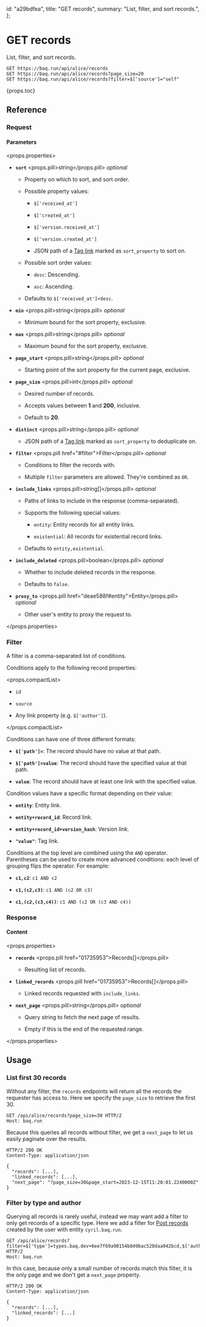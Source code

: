   id: "a29bdfea",
  title: "GET records",
  summary: "List, filter, and sort records.",
};

# GET records

List, filter, and sort records.

```httpcli
GET https://baq.run/api/alice/records
GET https://baq.run/api/alice/records?page_size=20
GET https://baq.run/api/alice/records?filter=$['source']="self"
```

{props.toc}

## Reference

### Request

#### Parameters

<props.properties>

- **`sort`** <props.pill>string</props.pill> _optional_

  - Property on which to sort, and sort order.

  - Possible property values:

    - `$['received_at']`

    - `$['created_at']`

    - `$['version.received_at']`

    - `$['version.created_at']`

    - JSON path of a [Tag link](c64170ca#taglinkschema) marked as `sort_property` to sort on.

  - Possible sort order values:

    - `desc`: Descending.

    - `asc`: Ascending.

  - Defaults to `$['received_at']+desc`.

- **`min`** <props.pill>string</props.pill> _optional_

  - Minimum bound for the sort property, exclusive.

- **`max`** <props.pill>string</props.pill> _optional_

  - Maximum bound for the sort property, exclusive.

- **`page_start`** <props.pill>string</props.pill> _optional_

  - Starting point of the sort property for the current page, exclusive.

- **`page_size`** <props.pill>int</props.pill> _optional_

  - Desired number of records.

  - Accepts values between **1** and **200**, inclusive.

  - Default to **20**.

- **`distinct`** <props.pill>string</props.pill> _optional_

  - JSON path of a [Tag link](c64170ca#taglinkschema) marked as `sort_property` to deduplicate on.

- **`filter`** <props.pill href="#filter">Filter</props.pill> _optional_

  - Conditions to filter the records with.

  - Multiple `filter` parameters are allowed. They're combined as `OR`.

- **`include_links`** <props.pill>string[]</props.pill> _optional_

  - Paths of links to include in the response (comma-separated).

  - Supports the following special values:

    - `entity`: Entity records for all entity links.

    - `existential`: All records for existential record links.

  - Defaults to `entity,existential`.

- **`include_deleted`** <props.pill>boolean</props.pill> _optional_

  - Whether to include deleted records in the response.

  - Defaults to `false`.

- **`proxy_to`** <props.pill href="deae588f#entity">Entity</props.pill> _optional_

  - Other user's entity to proxy the request to.

</props.properties>

### Filter

A filter is a comma-separated list of conditions.

Conditions apply to the following record properties:

<props.compactList>

- `id`

- `source`

- Any link property (e.g. `$['author']`).

</props.compactList>

Conditions can have one of three different formats:

- **`$['path']=`**: The record should have no value at that path.

- **`$['path']=value`**: The record should have the specified value at that path.

- **`value`**: The record should have at least one link with the specified value.

Condition values have a specific format depending on their value:

- **`entity`**: Entity link.

- **`entity+record_id`**: Record link.

- **`entity+record_id+version_hash`**: Version link.

- **`"value"`**: Tag link.

Conditions at the top level are combined using the `AND` operator. Parentheses can be used to create more advanced conditions: each level of grouping flips the operator. For example:

- **`c1,c2`**: `c1 AND c2`

- **`c1,(c2,c3)`**: `c1 AND (c2 OR c3)`

- **`c1,(c2,(c3,c4))`**: `c1 AND (c2 OR (c3 AND c4))`

### Response

#### Content

<props.properties>

- **`records`** <props.pill href="01735953">Records[]</props.pill>

  - Resulting list of records.

- **`linked_records`** <props.pill href="01735953">Records[]</props.pill>

  - Linked records requested with `include_links`.

- **`next_page`** <props.pill>string</props.pill> _optional_

  - Query string to fetch the next page of results.

  - Empty if this is the end of the requested range.

</props.properties>

## Usage

### List first 30 records

Without any filter, the `records` endpoints will return all the records the requester has access to. Here we specify the `page_size` to retrieve the first 30.

```http
GET /api/alice/records?page_size=30 HTTP/2
Host: baq.run
```

Because this queries all records without filter, we get a `next_page` to let us easily paginate over the results.

```http
HTTP/2 200 OK
Content-Type: application/json

{
  "records": [...],
  "linked_records": [...],
  "next_page": "?page_size=30&page_start=2023-12-15T11:20:01.2240000Z"
}
```

### Filter by type and author

Querying all records is rarely useful, instead we may want add a filter to only get records of a specific type. Here we add a filter for [Post records](/todo) created by the user with entity `cyril.baq.run`.

```http
GET /api/alice/records?filter=$['type']=types.baq.dev+6ee7f69a90154b849bac528daa942bcd,$['author']=cyril.baq.run HTTP/2
Host: baq.run
```

In this case, because only a small number of records match this filter, it is the only page and we don't get a `next_page` property.

```http
HTTP/2 200 OK
Content-Type: application/json

{
  "records": [...],
  "linked_records": [...]
}
```
